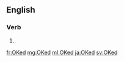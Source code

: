 ==English==

===Verb===
{{head|en|verb form}}

# {{en-past of|OK}}

[[fr:OKed]]
[[mg:OKed]]
[[ml:OKed]]
[[ja:OKed]]
[[sv:OKed]]